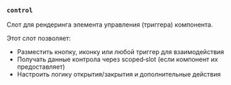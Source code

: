 ### `control`

Слот для рендеринга элемента управления (триггера) компонента.

Этот слот позволяет:
- Разместить кнопку, иконку или любой триггер для взаимодействия
- Получать данные контрола через scoped‑slot (если компонент их предоставляет)
- Настроить логику открытия/закрытия и дополнительные действия

